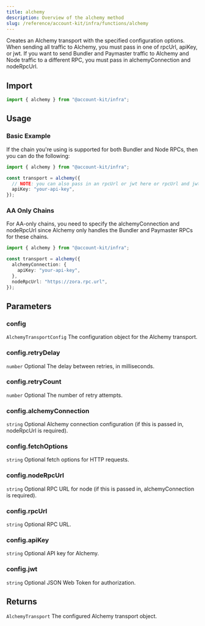 ```yaml
---
title: alchemy
description: Overview of the alchemy method
slug: /reference/account-kit/infra/functions/alchemy
---
```



Creates an Alchemy transport with the specified configuration options.
When sending all traffic to Alchemy, you must pass in one of rpcUrl, apiKey, or jwt.
If you want to send Bundler and Paymaster traffic to Alchemy and Node traffic to a different RPC, you must pass in alchemyConnection and nodeRpcUrl.

## Import

```ts
import { alchemy } from "@account-kit/infra";
```

## Usage

### Basic Example

If the chain you're using is supported for both Bundler and Node RPCs, then you can do the following:

```ts
import { alchemy } from "@account-kit/infra";

const transport = alchemy({
  // NOTE: you can also pass in an rpcUrl or jwt here or rpcUrl and jwt
  apiKey: "your-api-key",
});
```

### AA Only Chains

For AA-only chains, you need to specify the alchemyConnection and nodeRpcUrl since Alchemy only
handles the Bundler and Paymaster RPCs for these chains.

```ts
import { alchemy } from "@account-kit/infra";

const transport = alchemy({
  alchemyConnection: {
    apiKey: "your-api-key",
  },
  nodeRpcUrl: "https://zora.rpc.url",
});
```

## Parameters

### config

`AlchemyTransportConfig`
The configuration object for the Alchemy transport.

### config.retryDelay

`number`
Optional The delay between retries, in milliseconds.

### config.retryCount

`number`
Optional The number of retry attempts.

### config.alchemyConnection

`string`
Optional Alchemy connection configuration (if this is passed in, nodeRpcUrl is required).

### config.fetchOptions

`string`
Optional fetch options for HTTP requests.

### config.nodeRpcUrl

`string`
Optional RPC URL for node (if this is passed in, alchemyConnection is required).

### config.rpcUrl

`string`
Optional RPC URL.

### config.apiKey

`string`
Optional API key for Alchemy.

### config.jwt

`string`
Optional JSON Web Token for authorization.

## Returns

`AlchemyTransport`
The configured Alchemy transport object.
